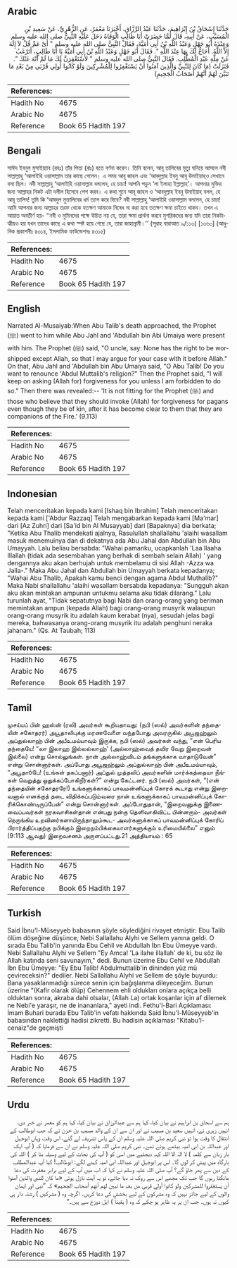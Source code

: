 ## Arabic


<div dir="rtl" lang="ar" style={{fontSize:'larger',backgroundColor:'#f8f9fa',padding:20}}>
حَدَّثَنَا إِسْحَاقُ بْنُ إِبْرَاهِيمَ، حَدَّثَنَا عَبْدُ الرَّزَّاقِ، أَخْبَرَنَا مَعْمَرٌ، عَنِ الزُّهْرِيِّ، عَنْ سَعِيدِ بْنِ الْمُسَيَّبِ، عَنْ أَبِيهِ، قَالَ لَمَّا حَضَرَتْ أَبَا طَالِبٍ الْوَفَاةُ دَخَلَ عَلَيْهِ النَّبِيُّ صلى الله عليه وسلم وَعِنْدَهُ أَبُو جَهْلٍ وَعَبْدُ اللَّهِ بْنُ أَبِي أُمَيَّةَ، فَقَالَ النَّبِيُّ صلى الله عليه وسلم ‏"‏ أَىْ عَمِّ قُلْ لاَ إِلَهَ إِلاَّ اللَّهُ‏.‏ أُحَاجُّ لَكَ بِهَا عِنْدَ اللَّهِ ‏"‏‏.‏ فَقَالَ أَبُو جَهْلٍ وَعَبْدُ اللَّهِ بْنُ أَبِي أُمَيَّةَ يَا أَبَا طَالِبٍ، أَتَرْغَبُ عَنْ مِلَّةِ عَبْدِ الْمُطَّلِبِ‏.‏ فَقَالَ النَّبِيُّ صلى الله عليه وسلم ‏"‏ لأَسْتَغْفِرَنَّ لَكَ مَا لَمْ أُنْهَ عَنْكَ ‏"‏‏.‏ فَنَزَلَتْ ‏(‏مَا كَانَ لِلنَّبِيِّ وَالَّذِينَ آمَنُوا أَنْ يَسْتَغْفِرُوا لِلْمُشْرِكِينَ وَلَوْ كَانُوا أُولِي قُرْبَى مِنْ بَعْدِ مَا تَبَيَّنَ لَهُمْ أَنَّهُمْ أَصْحَابُ الْجَحِيمِ‏)‏
</div>
<div style={{backgroundColor:'#f8f9fa',padding:20, marginBottom: 10}}><table> <thead> <tr> <th>References:</th> <th></th> </tr> </thead> <tbody><tr><td>Hadith No</td><td>4675</td></tr><tr><td>Arabic No</td><td>4675</td></tr><tr><td>Reference</td><td>Book 65 Hadith 197</td></tr></tbody></table></div>

## Bengali


<div dir="ltr" lang="bn" style={{fontSize:'larger',backgroundColor:'#f8f9fa',padding:20}}>
সাঈদ ইবনুল মুসাইয়্যাব (রহঃ) তাঁর পিতা (রাঃ) হতে বর্ণনা করেন। তিনি বলেন, আবূ তালিবের মৃত্যু ঘনিয়ে আসলে নবী সাল্লাল্লাহু ‘আলাইহি ওয়াসাল্লাম তার কাছে গেলেন। এ সময় আবূ জাহল এবং ‘আবদুল্লাহ ইবনু আবূ উমাইয়াহ্ও সেখানে বসা ছিল। নবী সাল্লাল্লাহু ‘আলাইহি ওয়াসাল্লাম বললেন, হে চাচা! আপনি পড়ুন ‘লা ইলাহা ইল্লাল্লাহ’। আপনার মুক্তির জন্য আল্লাহর নিকট এটা দলীল হিসেবে পেশ করব। এ কথা শুনে আবূ জাহল ও ‘আবদুল্লাহ ইবনু উমাইয়াহ বলল, হে আবূ তালিব! তুমি কি ‘আবদুল মুত্তালিবের ধর্ম ত্যাগ করে দিবে? নবী সাল্লাল্লাহু ‘আলাইহি ওয়াসাল্লাম বললেন, হে চাচা! আমি আপনার জন্য আল্লাহর তরফ থেকে যতক্ষণ আমাকে নিষেধ না করা হবে ততক্ষণ ক্ষমা চাইতে থাকব। তখন এ আয়াত অবতীর্ণ হয়- ‘‘নবী ও মুমিনদের পক্ষে উচিত নয় যে, তারা ক্ষমা প্রার্থনা করবে মুশরিকদের জন্য যদি তারা নিকটাত্মীয়ও হয় যখন তাদের কাছে এ কথা স্পষ্ট হয়ে গেছে যে, তারা জাহান্নামী।’’ (সূরাহ বারাআত ৯/১১৩) [১৩৬০] (আধুনিক প্রকাশনীঃ ৪৩১৪, ইসলামিক ফাউন্ডেশনঃ ৪৩১৫)
</div>
<div style={{backgroundColor:'#f8f9fa',padding:20, marginBottom: 10}}><table> <thead> <tr> <th>References:</th> <th></th> </tr> </thead> <tbody><tr><td>Hadith No</td><td>4675</td></tr><tr><td>Arabic No</td><td>4675</td></tr><tr><td>Reference</td><td>Book 65 Hadith 197</td></tr></tbody></table></div>

## English


<div dir="ltr" lang="en" style={{fontSize:'larger',backgroundColor:'#f8f9fa',padding:20}}>
Narrated Al-Musaiyab:When Abu Talib's death approached, the Prophet (ﷺ) went to him while Abu Jahl and 'Abdullah bin Abi Umaiya were present with him. The Prophet (ﷺ) said, "O uncle, say: None has the right to be worshipped except Allah, so that I may argue for your case with it before Allah." On that, Abu Jahl and 'Abdullah bin Abu Umaiya said, "O Abu Talib! Do you want to renounce 'Abdul Muttalib's religion?" Then the Prophet said, "I will keep on asking (Allah for) forgiveness for you unless I am forbidden to do so." Then there was revealed:-- 'It is not fitting for the Prophet (ﷺ) and those who believe that they should invoke (Allah) for forgiveness for pagans even though they be of kin, after it has become clear to them that they are companions of the Fire.' (9.113)
</div>
<div style={{backgroundColor:'#f8f9fa',padding:20, marginBottom: 10}}><table> <thead> <tr> <th>References:</th> <th></th> </tr> </thead> <tbody><tr><td>Hadith No</td><td>4675</td></tr><tr><td>Arabic No</td><td>4675</td></tr><tr><td>Reference</td><td>Book 65 Hadith 197</td></tr></tbody></table></div>

## Indonesian


<div dir="ltr" lang="id" style={{fontSize:'larger',backgroundColor:'#f8f9fa',padding:20}}>
Telah menceritakan kepada kami [Ishaq bin Ibrahim] Telah menceritakan kepada kami ['Abdur Razzaq] Telah mengabarkan kepada kami [Ma'mar] dari [Az Zuhri] dari [Sa'id bin Al Musayyab] dari [Bapaknya] dia berkata; "Ketika Abu Thalib mendekati ajalnya, Rasulullah shallallahu 'alaihi wasallam masuk menemuinya dan di dekatnya ada Abu Jahal dan Abdullah bin Abu Umayyah. Lalu beliau bersabda: "Wahai pamanku, ucapkanlah 'Laa Ilaaha Illallah (tidak ada sesembahan yang berhak di sembah selain Allah) ' yang dengannya aku akan berhujah untuk membelamu di sisi Allah -Azza wa Jalla-." Maka Abu Jahal dan Abdullah bin Umayyah berkata kepadanya; "Wahai Abu Thalib, Apakah kamu benci dengan agama Abdul Muthalib?" Maka Nabi shallallahu 'alaihi wasallam bersabda kepadanya: "Sungguh akan aku akan mintakan ampunan untukmu selama aku tidak dilarang." Lalu turunlah ayat, "Tidak sepatutnya bagi Nabi dan orang-orang yang beriman memintakan ampun (kepada Allah) bagi orang-orang musyrik walaupun orang-orang musyrik itu adalah kaum kerabat (nya), sesudah jelas bagi mereka, bahwasanya orang-orang musyrik itu adalah penghuni neraka jahanam." (Qs. At Taubah; 113)
</div>
<div style={{backgroundColor:'#f8f9fa',padding:20, marginBottom: 10}}><table> <thead> <tr> <th>References:</th> <th></th> </tr> </thead> <tbody><tr><td>Hadith No</td><td>4675</td></tr><tr><td>Arabic No</td><td>4675</td></tr><tr><td>Reference</td><td>Book 65 Hadith 197</td></tr></tbody></table></div>

## Tamil


<div dir="ltr" lang="ta" style={{fontSize:'larger',backgroundColor:'#f8f9fa',padding:20}}>
முசய்யப் பின் ஹஸ்ன் (ரலி) அவர்கள் கூறியதாவது: (நபி (ஸல்) அவர்களின் தந்தையின் சகோதரர்) அபூதாலிபுக்கு மரணவேளை வந்தபோது அவரருகில் அபூஜஹ்லும் அப்துல்லாஹ் பின் அபீஉமய்யாவும் இருக்க, நபி (ஸல்) அவர்கள் வந்து, “என் பெரிய தந்தையே! “லா இலாஹ இல்லல்லாஹ்' (அல்லாஹ்வைத் தவிர வேறு இறைவன் இல்லை) என்று சொல்லுங்கள். நான் அல்லாஹ்விடம் தங்களுக்காக வாதாடுவேன்” என்று சொன்னார்கள். அப்போது அபூஜஹ்லும் அப்துல்லாஹ் பின் அபீஉமய்யாவும், “அபூதாóபே! (உங்கள் தகப்பனார்) அப்துல் முத்தலிப் அவர்களின் மார்க்கத்தையா நீங்கள் வெறுத்து ஒதுக்கப்போகிறீர்கள்?” என்று கேட்டனர். நபி (ஸல்) அவர்கள், “(என் தந்தையின் சகோதரரே!) உங்களுக்காகப் பாவமன்னிப்புக் கோரக் கூடாது என்று இறைவனால் எனக்குத் தடை விதிக்கப்படும்வரை நான் உங்களுக்காகப் பாவமன்னிப்புக் கோரிக்கொண்டிருப்பேன்” என்று சொன்னார்கள். அப்போதுதான், “இறைவனுக்கு இணைவைப்பவர்கள் நரகவாசிகள்தான் என்பது நன்கு தெளிவாகிவிட்ட பின்னரும்- அவர்கள் நெருங்கிய உறவினர்களாயிருந்தாலும்கூட- அவர்களுக்காகப் பாவமன்னிப்புக் கோரிப் பிரார்த்திப்பதற்கு நபிக்கும் இறைநம்பிக்கையாளர்களுக்கும் உரிமையில்லை” எனும் (9:113 ஆவது) இறைவசனம் அருளப்பட்டது.21 அத்தியாயம் : 65
</div>
<div style={{backgroundColor:'#f8f9fa',padding:20, marginBottom: 10}}><table> <thead> <tr> <th>References:</th> <th></th> </tr> </thead> <tbody><tr><td>Hadith No</td><td>4675</td></tr><tr><td>Arabic No</td><td>4675</td></tr><tr><td>Reference</td><td>Book 65 Hadith 197</td></tr></tbody></table></div>

## Turkish


<div dir="ltr" lang="tr" style={{fontSize:'larger',backgroundColor:'#f8f9fa',padding:20}}>
Said İbnu'l-Müseyyeb babasının şöyle söylediğini rivayet etmiştir: Ebu Talib ölüm döşeğine düşünce, Nebi Sallallahu Alyhi ve Sellem yanına geldi. O sırada Ebu Talib'in yanında Ebu Cehil ve Abdullah İbn Ebu Ümeyye vardı. Nebi Sallallahu Alyhi ve Sellem "Ey Amca! 'La ilahe illallah' de ki, bu söz ile Allah katında seni savunayım," dedi. Bunun üzerine Ebu Cehil ve Abdullah İbn Ebu Ümeyye: "Ey Ebu Talib! Abdulmuttalib'in dininden yüz mü çevireceksin?" dediler. Nebi Sallallahu Alyhi ve Sellem de şöyle buyurdu: Bana yasaklanmadığı sürece senin için bağışlanma dileyeceğim. Bunun üzerine "(Kafir olarak ölüp) Cehennem ehli oldukları onlara açıkça belli olduktan sonra, akraba dahi olsalar, (Allah La) ortak koşanlar için af dilemek ne Nebi'e yaraşır, ne de inananlara," ayeti indi. Fethu'l-Bari Açıklaması: İmam Buhari burada Ebu Talib'in vefatı hakkında Said İbnu'l-Müseyyeb'in babasından naklettiği hadisi zikretti. Bu hadisin açıklaması "Kitabu'l-cenaiz"de geçmişti
</div>
<div style={{backgroundColor:'#f8f9fa',padding:20, marginBottom: 10}}><table> <thead> <tr> <th>References:</th> <th></th> </tr> </thead> <tbody><tr><td>Hadith No</td><td>4675</td></tr><tr><td>Arabic No</td><td>4675</td></tr><tr><td>Reference</td><td>Book 65 Hadith 197</td></tr></tbody></table></div>

## Urdu


<div dir="rtl" lang="ur" style={{fontSize:'larger',backgroundColor:'#f8f9fa',padding:20}}>
ہم سے اسحاق بن ابراہیم نے بیان کیا، کہا ہم سے عبدالرزاق نے بیان کیا، کہا ہم کو معمر نے خبر دی، انہیں زہری نے، انہیں سعید بن مسیب نے اور ان سے ان کے والد مسیب بن حزن نے کہ جب ابوطالب کے انتقال کا وقت ہوا تو نبی کریم صلی اللہ علیہ وسلم ان کے پاس تشریف لے گئے، اس وقت وہاں ابوجہل اور عبداللہ بن ابی امیہ بیٹھے ہوئے تھے۔ نبی کریم صلی اللہ علیہ وسلم نے ان سے فرمایا کہ ( آپ ایک بار زبان سے کلمہ ) لا الہٰ الا اللہ کہہ دیجئیے میں اسی کو ( آپ کی نجات کے لیے وسیلہ بنا کر ) اللہ کی بارگاہ میں پیش کر لوں گا۔ اس پر ابوجہل اور عبداللہ ابی امیہ کہنے لگے: ابوطالب! کیا آپ عبدالمطلب کے دین سے پھر جاؤ گے؟ آپ صلی اللہ علیہ وسلم نے کہا کہ اب میں آپ کے لیے برابر مغفرت کی دعا مانگتا رہوں گا جب تک مجھے اس سے روک نہ دیا جائے، تو یہ آیت نازل ہوئی «ما كان للنبي والذين آمنوا أن يستغفروا للمشركين ولو كانوا أولي قربى من بعد ما تبين لهم أنهم أصحاب الجحيم‏» کہ ”نبی اور ایمان والوں کے لیے جائز نہیں کہ وہ مشرکوں کے لیے بخشش کی دعا کریں۔ اگرچہ وہ ( مشرکین ) رشتہ دار ہی کیوں نہ ہوں۔ جب ان پر یہ ظاہر ہو چکے کہ وہ ( یقیناً ) اہل دوزخ سے ہیں۔“
</div>
<div style={{backgroundColor:'#f8f9fa',padding:20, marginBottom: 10}}><table> <thead> <tr> <th>References:</th> <th></th> </tr> </thead> <tbody><tr><td>Hadith No</td><td>4675</td></tr><tr><td>Arabic No</td><td>4675</td></tr><tr><td>Reference</td><td>Book 65 Hadith 197</td></tr></tbody></table></div>